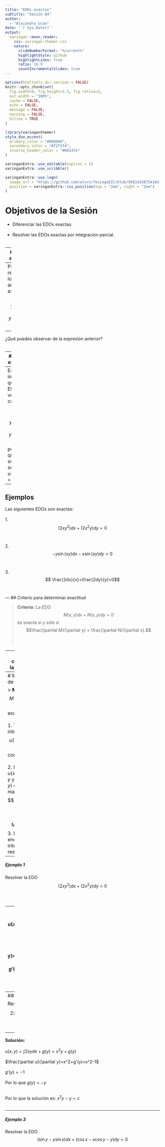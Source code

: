 ---
title: "EDOs exactas"
subtitle: "Sesión 04"  
author: 
  - "Alejandro Ucan"
date: '`r Sys.Date()`'
output:
  xaringan::moon_reader:
    css: xaringan-themer.css
    nature:
      slideNumberFormat: "%current%"
      highlightStyle: github
      highlightLines: true
      ratio: 16:9
      countIncrementalSlides: true
---

```{r setup, include=FALSE}
options(htmltools.dir.version = FALSE)
knitr::opts_chunk$set(
  fig.width=9, fig.height=3.5, fig.retina=3,
  out.width = "100%",
  cache = FALSE,
  echo = FALSE,
  message = FALSE, 
  warning = FALSE,
  hiline = TRUE
)
```

```{r xaringan-themer, include=FALSE, warning=FALSE}
library(xaringanthemer)
style_duo_accent(
  primary_color = "#000080",
  secondary_color = "#f2f3f4",
  inverse_header_color = "#00147e"
)
```

```{r xaringan-editable, echo=FALSE}
xaringanExtra::use_editable(expires = 1)
xaringanExtra::use_scribble()
```

```{r xaringan-logo, echo=FALSE}
xaringanExtra::use_logo(
  image_url = "https://github.com/alxcn/TecLogoEIC/blob/9562a53875418e749a296c85808a19c85fc4be74/IngenieriaCiencias_Horizontal_RGB.png",
  position = xaringanExtra::css_position(top = "2em", right = "2em")
)
```
# Objetivos de la Sesión

* Diferenciar las EDOs exactas. <br/><br/>
* Resolver las EDOs exactas por integración parcial. <br/><br/>


---
# EDOs exactas

> Supongamos que tenemos la siguiente EDO de orden 1: $$M(x,y) + N(x,y) \frac{dy}{dx} = 0$$ <br/>
--
Podemos reescribir lo anterior a: $$M(x,y)dx + N(x,y)dy = 0$$ <br/> 
--
¿Qué puedes observar de la expresión anterior? <br/><br/>

---
# EDOs exactas

> __Definición:__ decimos que la EDO $$M(x,y)dx + N(x,y)dy = 0$$ es exacta si existe una función $u(x,y)$ tal que: $$\frac{\partial u}{\partial x} = M(x,y)$$ y $$\frac{\partial u}{\partial y} = N(x,y).$$ <br/><br/>

--
Esto implica que la EDO se ve como $$du=M(x,y)dx + N(x,y)dy = 0,$$ por lo que mi solución sería $u(x,y)=c$.
---
## Ejemplos

Las siguientes EDOs son exactas: <br/><br/>
  1. $$(2xy^2)dx + (2x^2y)dy = 0$$ <br/><br/>
  2. $$-y\sin(xy)dx-x\sin(xy)dy=0$$ <br/><br/>
  3. $$ \frac{2dx}{x}+\frac{2dy}{y}=0$$ <br/><br/>
---
## Criterio para determinar exactitud

> __Criterio:__ La EDO $$M(x,y)dx + N(x,y)dy = 0$$ es exacta si y sólo si $$\frac{\partial M}{\partial y} = \frac{\partial N}{\partial x}.$$ <br/><br/>

--
Veamos que el criterio aplica para las EDOs anteriores:

---
# Método de Solución de EDOs Exactas

> __Método:__ Sea la EDO $$M(x,y)dx + N(x,y)dy = 0$$ exacta. <br/><br/>
  1. Tomar $M(x,y)dx$ e integrar la función $$u(x,y)=\int M(x,y)dx + g(y)$$ con respecto a $x$. <br/><br/>
  2. Derivar la función $u(x,y)$ con respecto a $y$ y comparar con $N(x,y)$ de la siguiente manera $$N(x,y)=\frac{\partial u}{\partial y}=\frac{\partial}{\partial y}\int M(x,y)dx + g'(y).$$
  3. Despejar $g'(y)$ y encontrar $g(y)$ integrando $g'(y)$ con respecto a $y$.

---
##### Ejemplo 1

Resolver la EDO $$(2xy^2)dx + (2x^2y)dy = 0$$ <br/><br/>

--
__Solución:__ <br/><br/>
  $u(x,y)=\int 2xy^2dx +g(y)=x^2y^2+g(y)$ <br/><br/>
  $\frac{\partial u}{\partial y}=2x^2y+g'(y)=2x^2y$ <br/><br/>
  $g'(y)=2x^2y-2x^2y=0$ <br/><br/>Por lo que $g(y)=c$ <br/><br/>

  Por lo que la solución es: $x^2y^2+c=0$ <br/><br/>

---
##### Ejemplo 2

Resolver la EDO $$2xydx+(x^2-1)dy=0$$ <br/><br/>

--
__Solución:__ <br/><br/>
$u(x,y)=\int 2xydx +g(y)=x^2y+g(y)$ <br/><br/>
$\frac{\partial u}{\partial y}=x^2+g'(y)=x^2-1$ <br/><br/>
$g'(y)=-1$ <br/><br/>Por lo que $g(y)=-y$ <br/><br/>
  
Por lo que la solución es: $x^2y-y=c$ <br/><br/>

---
##### Ejemplo 3

Resolver la EDO $$(\sin y -y\sin x)dx + (\cos x -x\cos y -y)dy = 0$$ <br/><br/>


